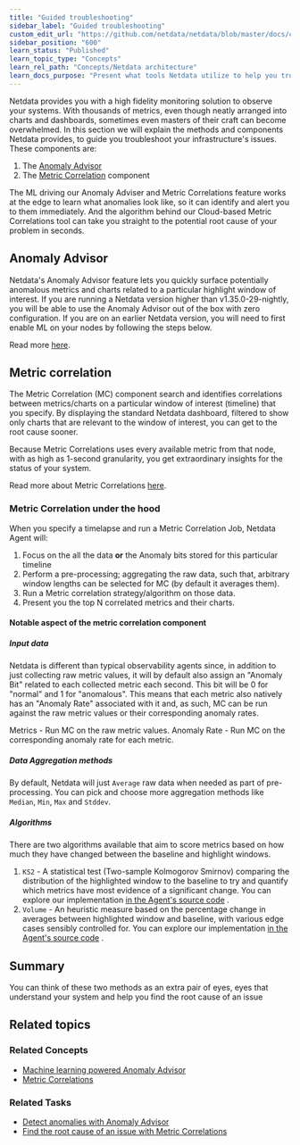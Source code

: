 ```yaml
---
title: "Guided troubleshooting"
sidebar_label: "Guided troubleshooting"
custom_edit_url: "https://github.com/netdata/netdata/blob/master/docs/concepts/netdata-architecture/guided-troubleshooting.md"
sidebar_position: "600"
learn_status: "Published"
learn_topic_type: "Concepts"
learn_rel_path: "Concepts/Netdata architecture"
learn_docs_purpose: "Present what tools Netdata utilize to help you troubleshoot your infrastructure"
---
```


Netdata provides you with a high fidelity monitoring solution to observe your systems. With thousands of metrics, even
though neatly arranged into charts and dashboards, sometimes even masters of their craft can become overwhelmed. In this
section we will explain the methods and components Netdata provides, to guide you troubleshoot your infrastructure's
issues. These components are:

1. The [Anomaly Advisor](#anomaly-advisor)
2. The [Metric Correlation](#metric-corellation) component

The ML driving our Anomaly Adviser and Metric Correlations feature works at the edge to learn what anomalies look like, so it can identify and alert you to them immediately. And the algorithm behind our Cloud-based Metric Correlations tool can take you straight to the potential root cause of your problem in seconds.

## Anomaly Advisor

Netdata's Anomaly Advisor feature lets you quickly surface potentially anomalous metrics and charts related to a particular highlight window of interest. If you are running a Netdata version higher than v1.35.0-29-nightly, you will be able to use the Anomaly Advisor out of the box with zero configuration. If you are on an earlier Netdata version, you will need to first enable ML on your nodes by following the steps below.

Read more [here](https://github.com/netdata/netdata/blob/master/docs/concepts/guided-troubleshooting/machine-learning-powered-anomaly-advisor.md).

## Metric correlation

The Metric Correlation (MC) component search and identifies correlations between metrics/charts on a particular window
of interest (timeline) that you specify. By displaying the standard Netdata dashboard, filtered to show only charts that
are relevant to the window of interest, you can get to the root cause sooner.

Because Metric Correlations uses every available metric from that node, with as high as 1-second granularity, you get
extraordinary insights for the status of your system.

Read more about Metric Correlations [here](https://github.com/netdata/netdata/blob/master/docs/concepts/guided-troubleshooting/metric-correlations.md).

### Metric Correlation under the hood

When you specify a timelapse and run a Metric Correlation Job, Netdata Agent will:

1. Focus on the all the data **or** the Anomaly bits stored for this particular timeline
2. Perform a pre-processing; aggregating the raw data, such that, arbitrary window lengths can be selected for MC (by
   default it averages them).
3. Run a Metric correlation strategy/algorithm on those data.
4. Present you the top N correlated metrics and their charts.

#### Notable aspect of the metric correlation component

##### Input data

Netdata is different than typical observability agents since, in addition to just collecting raw metric values, it will
by default also assign an "Anomaly Bit" related to each collected metric each second. This bit will be 0 for "normal"
and 1 for "anomalous". This means that each metric also natively has an "Anomaly Rate" associated with it and, as such,
MC can be run against the raw metric values or their corresponding anomaly rates.

Metrics - Run MC on the raw metric values. 
Anomaly Rate - Run MC on the corresponding anomaly rate for each metric.

##### Data Aggregation methods

By default, Netdata will just `Average` raw data when needed as part of pre-processing. You can pick and choose more aggregation methods like `Median`, `Min`, `Max` and `Stddev`.

##### Algorithms

There are two algorithms available that aim to score metrics based on how much they have changed between the baseline
and highlight windows.

1. `KS2` - A statistical test (Two-sample Kolmogorov Smirnov) comparing the distribution of the highlighted window to
   the baseline to try and quantify which metrics have most evidence of a significant change. You can explore our
   implementation [in the Agent's source code](https://github.com/netdata/netdata/blob/d917f9831c0a1638ef4a56580f321eb6c9a88037/database/metric_correlations.c#L212)
   .
2. `Volume` - An heuristic measure based on the percentage change in averages between highlighted window and baseline,
   with various edge cases sensibly controlled for. You can explore our
   implementation [in the Agent's source code](https://github.com/netdata/netdata/blob/d917f9831c0a1638ef4a56580f321eb6c9a88037/database/metric_correlations.c#L516)
   .

## Summary

You can think of these two methods as an extra pair of eyes, eyes that understand your system and help you find the root
cause of an issue

## Related topics

### Related Concepts
- [Machine learning powered Anomaly Advisor](https://github.com/netdata/netdata/blob/master/docs/concepts/guided-troubleshooting/machine-learning-powered-anomaly-advisor.md)
- [Metric Correlations](https://github.com/netdata/netdata/blob/master/docs/concepts/guided-troubleshooting/metric-correlations.md)

### Related Tasks
- [Detect anomalies with Anomaly Advisor](https://github.com/netdata/netdata/blob/master/docs/tasks/operations/detect-anomalies-with-anomaly-advisor.md)
- [Find the root cause of an issue with Metric Correlations](https://github.com/netdata/netdata/blob/master/docs/tasks/operations/find-the-root-cause-of-an-issue-with-metric-correlations.md)
